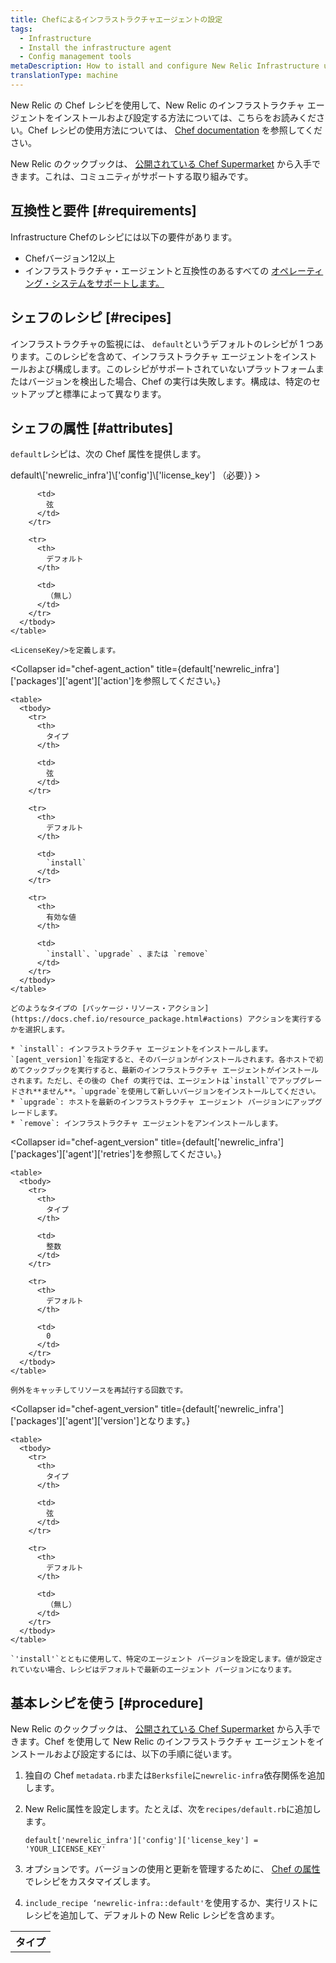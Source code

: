 ```yaml
---
title: Chefによるインフラストラクチャエージェントの設定
tags:
  - Infrastructure
  - Install the infrastructure agent
  - Config management tools
metaDescription: How to istall and configure New Relic Infrastructure using Chef.
translationType: machine
---
```


New Relic の Chef レシピを使用して、New Relic のインフラストラクチャ エージェントをインストールおよび設定する方法については、こちらをお読みください。Chef レシピの使用方法については、 [Chef documentation](https://www.chef.io/solutions/infrastructure-automation/) を参照してください。

New Relic のクックブックは、 [公開されている Chef Supermarket](https://supermarket.chef.io/cookbooks/newrelic-infra) から入手できます。これは、コミュニティがサポートする取り組みです。

## 互換性と要件 [#requirements]

Infrastructure Chefのレシピには以下の要件があります。

* Chefバージョン12以上
* インフラストラクチャ・エージェントと互換性のあるすべての [オペレーティング・システムをサポートします。](/docs/infrastructure/new-relic-infrastructure/getting-started/compatibility-requirements-new-relic-infrastructure#operating-systems)

## シェフのレシピ [#recipes]

インフラストラクチャの監視には、 `default`というデフォルトのレシピが 1 つあります。このレシピを含めて、インフラストラクチャ エージェントをインストールおよび構成します。このレシピがサポートされていないプラットフォームまたはバージョンを検出した場合、Chef の実行は失敗します。構成は、特定のセットアップと標準によって異なります。

## シェフの属性 [#attributes]

`default`レシピは、次の Chef 属性を提供します。

<CollapserGroup>
  <Collapser
    id="chef-license_key"
    title={<><InlineCode>default\['newrelic_infra']\['config']\['license_key']</InlineCode> （必要）</>}
  >
    <table>
      <tbody>
        <tr>
          <th>
            タイプ
          </th>

          <td>
            弦
          </td>
        </tr>

        <tr>
          <th>
            デフォルト
          </th>

          <td>
            （無し）
          </td>
        </tr>
      </tbody>
    </table>

    <LicenseKey/>を定義します。
  </Collapser>

  <Collapser
    id="chef-agent_action"
    title={<InlineCode>default\['newrelic_infra']\['packages']\['agent']\['action']を参照してください。</InlineCode>}
  >
    <table>
      <tbody>
        <tr>
          <th>
            タイプ
          </th>

          <td>
            弦
          </td>
        </tr>

        <tr>
          <th>
            デフォルト
          </th>

          <td>
            `install`
          </td>
        </tr>

        <tr>
          <th>
            有効な値
          </th>

          <td>
            `install`、`upgrade` 、または `remove`
          </td>
        </tr>
      </tbody>
    </table>

    どのようなタイプの [パッケージ・リソース・アクション](https://docs.chef.io/resource_package.html#actions) アクションを実行するかを選択します。

    * `install`: インフラストラクチャ エージェントをインストールします。`[agent_version]`を指定すると、そのバージョンがインストールされます。各ホストで初めてクックブックを実行すると、最新のインフラストラクチャ エージェントがインストールされます。ただし、その後の Chef の実行では、エージェントは`install`でアップグレードされ**ません**。`upgrade`を使用して新しいバージョンをインストールしてください。
    * `upgrade`: ホストを最新のインフラストラクチャ エージェント バージョンにアップグレードします。
    * `remove`: インフラストラクチャ エージェントをアンインストールします。
  </Collapser>

  <Collapser
    id="chef-agent_version"
    title={<InlineCode>default\['newrelic_infra']\['packages']\['agent']\['retries']を参照してください。</InlineCode>}
  >
    <table>
      <tbody>
        <tr>
          <th>
            タイプ
          </th>

          <td>
            整数
          </td>
        </tr>

        <tr>
          <th>
            デフォルト
          </th>

          <td>
            0
          </td>
        </tr>
      </tbody>
    </table>

    例外をキャッチしてリソースを再試行する回数です。
  </Collapser>

  <Collapser
    id="chef-agent_version"
    title={<InlineCode>default\['newrelic_infra']\['packages']\['agent']\['version']となります。</InlineCode>}
  >
    <table>
      <tbody>
        <tr>
          <th>
            タイプ
          </th>

          <td>
            弦
          </td>
        </tr>

        <tr>
          <th>
            デフォルト
          </th>

          <td>
            （無し）
          </td>
        </tr>
      </tbody>
    </table>

    `'install'`とともに使用して、特定のエージェント バージョンを設定します。値が設定されていない場合、レシピはデフォルトで最新のエージェント バージョンになります。
  </Collapser>
</CollapserGroup>

## 基本レシピを使う [#procedure]

New Relic のクックブックは、 [公開されている Chef Supermarket](https://supermarket.chef.io/cookbooks/newrelic-infra) から入手できます。Chef を使用して New Relic のインフラストラクチャ エージェントをインストールおよび設定するには、以下の手順に従います。

1. 独自の Chef `metadata.rb`または`Berksfile`に`newrelic-infra`依存関係を追加します。

2. New Relic<LicenseKey/>属性を設定します。たとえば、次を`recipes/default.rb`に追加します。

   ```
   default['newrelic_infra']['config']['license_key'] = 'YOUR_LICENSE_KEY'
   ```

3. オプションです。バージョンの使用と更新を管理するために、 [Chef の属性](#attributes) でレシピをカスタマイズします。

4. `include_recipe ‘newrelic-infra::default'`を使用するか、実行リストにレシピを追加して、デフォルトの New Relic レシピを含めます。